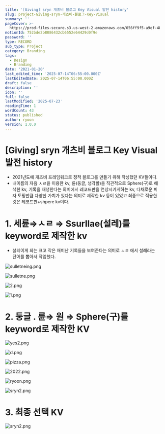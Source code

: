 ```yaml
---
title: '[Giving] sryn 개츠비 블로그 Key Visual 발전 history'
slug: project-Giving-sryn-개츠비-블로그-Key-Visual
summary: ''
pageCover: >-
  https://prod-files-secure.s3.us-west-2.amazonaws.com/056ff9f5-a9ef-486f-8acb-9eef51d06a2d/2de2341a-8884-4f90-8244-5580f5d9adc4/sryn2.png?X-Amz-Algorithm=AWS4-HMAC-SHA256&X-Amz-Content-Sha256=UNSIGNED-PAYLOAD&X-Amz-Credential=ASIAZI2LB466YDSZW2W3%2F20250723%2Fus-west-2%2Fs3%2Faws4_request&X-Amz-Date=20250723T173140Z&X-Amz-Expires=3600&X-Amz-Security-Token=IQoJb3JpZ2luX2VjEPL%2F%2F%2F%2F%2F%2F%2F%2F%2F%2FwEaCXVzLXdlc3QtMiJIMEYCIQD5hCcOg%2BNLXb9TY4MD2N0Bx0kFO%2FleFXJjkdsDSWwkuQIhAMtnyuTi9tUhGZFpvwvg5j%2FquNsOF9GnJWR9J6LReH3bKv8DCBoQABoMNjM3NDIzMTgzODA1IgwXNIwOLIy010fBjfUq3APVu57mvkfCIN2kJ05gp1CpdyhVUB9uuurUNZbO6CteEEyzlfY1NXRIylKRZb6wG8%2BoF0LcPjJk%2F4MsOWYyLN7qhcWTHFN4vyUd2CGGu6MZfDqsN32rqKGvvV66V2a1gWlKS1xmPuDVWZLejMFikW5bVYOMrzCzJjPkt%2F49xx%2B6%2BGo7Ae0X8AoBU4LZRMXuDRvlWHecqENf584XCylFEevhHqFFXeIC8Uv3TtWGazNen3zMa%2B0Q2QhZhTCuXHthdzVMHudkq4uJE1eP3bDAPp%2BMY5qge8R%2BYOvcQnZH5noqJrm5Ejz%2F8a6hjUuVENJz0%2BgguNUwd2%2BMOTk98X9rcF94Dyk9Y9w6BI1kgIDlx1L43sSHrE0sBn93Wsdog9xGnF3bmqoIdjYPpfN0MH980H%2BOBCbVEc20gZ8j31mwPmtDgle870gbx89QnB54tLN1JLo%2BwTCZhQ7rdfATwHVpALImFBZ7PzKPCWIV8nqsp%2B1Qpf66RiJJPvYvtI%2BryUJnGXne7aHP4ZskY8bEYNfN4Tw%2FNCf2L0XS7VtsabOpfz34ZpmeWfnqVzt7UEysgK%2Fj4WRRoXGL7%2FncpYBHYgiy9IhRXlpkkEXmTOpa7772q1bEJ%2BTgAiQyBHEAIaVNlTCntYTEBjqkAeUA%2FtSNmPmV9p87kxiXQ1N3ujJ0QEHjUkdsU6zSLZQonZ4X3lplnT3HyGCUvrMSaF3uF2zcN%2FEpKN%2FJ5nDl9%2Bxdye2FlrwBdyr%2BtuYhiDZINjpF5wMR%2FBcpQIo%2FhhYUADZiaBex2G39Kpe4E4%2Bcj7noSd4hXJQEicYj%2BXpYy7C7IPaEHgCfMS6BZg0mQ%2F%2BXFUtJ6z3QJvWJPffctX0i%2F3TMdKdl&X-Amz-Signature=2e97dd20436ffa9c5fc95f1aa11afc2a09586b746cc25a4e106887f54ae04d29&X-Amz-SignedHeaders=host&x-amz-checksum-mode=ENABLED&x-id=GetObject
notionId: 752bde2b8086432cb6552e64429d0f9e
password: ''
type: RECORD
sub_type: Project
category: Branding
tags:
  - Design
  - Branding
date: '2021-01-20'
last_edited_time: '2025-07-14T06:55:00.000Z'
lastEditedDate: 2025-07-14T06:55:00.000Z
draft: false
description: ''
icon: ''
full: false
lastModified: '2025-07-23'
readingTime: 1
wordCount: 43
status: published
author: ryoon
version: 1.0.0
---
```

# [Giving] sryn 개츠비 블로그 Key Visual 발전 history

- 2021년도에 개츠비 프레임워크로 정적 블로그를 만들기 위해 작성했던 KV들이다.
- 내이름의 자음 ㅅㄹ을 이용한 kv, 륜(둥글, 생각할)을 직관적으로 Sphere(구)로 해석한 kv, 기록을 재생한다는 의미에서 레코드판을 연상시키게하는 kv, 다채로운 피자 토핑만큼 다양한 가치가 있다는 의미로 제작한 kv 등이 있었고 최종으로 적용한 것은 레코드판+shpere kv이다.

# 1. 세륜⇒ㅅㄹ ⇒ Ssurllae(설레)를 keyword로 제작한 kv

- 설레이게 되는 크고 작은 재미난 기록들을 보여준다는 의미로 ㅅㄹ 에서 설레라는 단어를 뽑아서 작업했다.

![sulletneing.png](https://prod-files-secure.s3.us-west-2.amazonaws.com/056ff9f5-a9ef-486f-8acb-9eef51d06a2d/54f19bb3-29d3-4423-b2b4-d097722631d0/sulletneing.png?X-Amz-Algorithm=AWS4-HMAC-SHA256&X-Amz-Content-Sha256=UNSIGNED-PAYLOAD&X-Amz-Credential=ASIAZI2LB466ZQ7G7FAY%2F20250723%2Fus-west-2%2Fs3%2Faws4_request&X-Amz-Date=20250723T173315Z&X-Amz-Expires=3600&X-Amz-Security-Token=IQoJb3JpZ2luX2VjEPL%2F%2F%2F%2F%2F%2F%2F%2F%2F%2FwEaCXVzLXdlc3QtMiJGMEQCID4tmgnPW51iMny491rsNK7ecDs3z8kTbKgCptt2GNAGAiArRr3XxImUr2RMPM%2F2Jo0Z384KhdrLAksv47rlGkypuCr%2FAwgaEAAaDDYzNzQyMzE4MzgwNSIMt%2F2KdCketoDbdF4RKtwD%2B0ouSYOhpYQxCugiZ2cvJAXcfHlrdFH%2BgsAWpwbV9%2FNPOeTHSAorJM3VXFTLv4%2FDMIBcdCiUXpwPhg%2B0rm1eqPhn4cOm5GkuZs7UM6WEUtLwEvOVsTlwtnRx%2B%2BRq%2BAuWldcPpkgE9MvOdSuMtE3Fbjcre0xrIxCBxkkczwLTXJl0cMSX8oIHwqQmTSBwgkzUZdzLCyAoTSpmulRbEz%2FhRSmGmwhc4ZgWVUW1AYvSLLfB2GMG1qfxANN6EzHeRSioeNxVmzQdFfn40exDBmYDt5ZB5mYx50vlQ07MRYpOY3Ud%2B9JpbJVSXuG8QQYN%2BfGxA1gaMI9v2ZWZ3CpGDfjLhHi9D%2BsfElcqPmtbrOP3gmmLbe%2FDvVLRpiwbe7h2M6%2Fz9%2BXpwKwDy8BNMMfyAV0VuTJCzqVq06BgFE62sOPR0%2F3gVOvqfTD8ZUIfe08FDXxV%2BRFuHfOHPvhCc%2Bzr2OS8UwNhmCVKnLnTa8h%2F4iOAX7RdOg3qUUkrHms3mhzDauIjy6V%2BpadynEaunWPVNI%2FbV%2FMRzS3zCKptV76DEuIgTF0lJ%2F6SjWY7z4tF5VcCqgyiaG42MAFdRrgGZnA9U8oTAlaOExz%2BKVNLWVFewGb9gE5lzjw8yrAutEfhZpAwx7WExAY6pgHM8EcuTSvB4W7yLik4KYJl1S584k2EjJbHTEQBXYTZ83oTNmTJff%2BStyQ8q7tj6GwCOEbNa6R4JFuz3QDjAeXKckUORJktra9Cy8vAMkL0RVPcco2eH1EdKqWuUlkO0Wn%2FSdlVCXB%2Fbr7Nbz5R%2FWvnfEN5R70uohibOWxn6MGaIuLz1aoKO5XYgiRKa8mJxlv%2F02fDOz1o9YaZbLg31YO4Tf%2BMcIAl&X-Amz-Signature=90663719b1f966499a6423b2ce4c822e688b45746792b9fb6f0779416ab7ed69&X-Amz-SignedHeaders=host&x-amz-checksum-mode=ENABLED&x-id=GetObject)


![sulletne.png](https://prod-files-secure.s3.us-west-2.amazonaws.com/056ff9f5-a9ef-486f-8acb-9eef51d06a2d/6ae393fa-a1d1-4adc-aeef-22375b000e0b/sulletne.png?X-Amz-Algorithm=AWS4-HMAC-SHA256&X-Amz-Content-Sha256=UNSIGNED-PAYLOAD&X-Amz-Credential=ASIAZI2LB466ZQ7G7FAY%2F20250723%2Fus-west-2%2Fs3%2Faws4_request&X-Amz-Date=20250723T173315Z&X-Amz-Expires=3600&X-Amz-Security-Token=IQoJb3JpZ2luX2VjEPL%2F%2F%2F%2F%2F%2F%2F%2F%2F%2FwEaCXVzLXdlc3QtMiJGMEQCID4tmgnPW51iMny491rsNK7ecDs3z8kTbKgCptt2GNAGAiArRr3XxImUr2RMPM%2F2Jo0Z384KhdrLAksv47rlGkypuCr%2FAwgaEAAaDDYzNzQyMzE4MzgwNSIMt%2F2KdCketoDbdF4RKtwD%2B0ouSYOhpYQxCugiZ2cvJAXcfHlrdFH%2BgsAWpwbV9%2FNPOeTHSAorJM3VXFTLv4%2FDMIBcdCiUXpwPhg%2B0rm1eqPhn4cOm5GkuZs7UM6WEUtLwEvOVsTlwtnRx%2B%2BRq%2BAuWldcPpkgE9MvOdSuMtE3Fbjcre0xrIxCBxkkczwLTXJl0cMSX8oIHwqQmTSBwgkzUZdzLCyAoTSpmulRbEz%2FhRSmGmwhc4ZgWVUW1AYvSLLfB2GMG1qfxANN6EzHeRSioeNxVmzQdFfn40exDBmYDt5ZB5mYx50vlQ07MRYpOY3Ud%2B9JpbJVSXuG8QQYN%2BfGxA1gaMI9v2ZWZ3CpGDfjLhHi9D%2BsfElcqPmtbrOP3gmmLbe%2FDvVLRpiwbe7h2M6%2Fz9%2BXpwKwDy8BNMMfyAV0VuTJCzqVq06BgFE62sOPR0%2F3gVOvqfTD8ZUIfe08FDXxV%2BRFuHfOHPvhCc%2Bzr2OS8UwNhmCVKnLnTa8h%2F4iOAX7RdOg3qUUkrHms3mhzDauIjy6V%2BpadynEaunWPVNI%2FbV%2FMRzS3zCKptV76DEuIgTF0lJ%2F6SjWY7z4tF5VcCqgyiaG42MAFdRrgGZnA9U8oTAlaOExz%2BKVNLWVFewGb9gE5lzjw8yrAutEfhZpAwx7WExAY6pgHM8EcuTSvB4W7yLik4KYJl1S584k2EjJbHTEQBXYTZ83oTNmTJff%2BStyQ8q7tj6GwCOEbNa6R4JFuz3QDjAeXKckUORJktra9Cy8vAMkL0RVPcco2eH1EdKqWuUlkO0Wn%2FSdlVCXB%2Fbr7Nbz5R%2FWvnfEN5R70uohibOWxn6MGaIuLz1aoKO5XYgiRKa8mJxlv%2F02fDOz1o9YaZbLg31YO4Tf%2BMcIAl&X-Amz-Signature=df0a882305e8bf08a5005c069ad768488dd71f6d4286d76ccf2671ee4d66a337&X-Amz-SignedHeaders=host&x-amz-checksum-mode=ENABLED&x-id=GetObject)


![2.png](https://prod-files-secure.s3.us-west-2.amazonaws.com/056ff9f5-a9ef-486f-8acb-9eef51d06a2d/ca16612a-adb9-43a6-a7d5-c0297246fdb4/2.png?X-Amz-Algorithm=AWS4-HMAC-SHA256&X-Amz-Content-Sha256=UNSIGNED-PAYLOAD&X-Amz-Credential=ASIAZI2LB466ZQ7G7FAY%2F20250723%2Fus-west-2%2Fs3%2Faws4_request&X-Amz-Date=20250723T173315Z&X-Amz-Expires=3600&X-Amz-Security-Token=IQoJb3JpZ2luX2VjEPL%2F%2F%2F%2F%2F%2F%2F%2F%2F%2FwEaCXVzLXdlc3QtMiJGMEQCID4tmgnPW51iMny491rsNK7ecDs3z8kTbKgCptt2GNAGAiArRr3XxImUr2RMPM%2F2Jo0Z384KhdrLAksv47rlGkypuCr%2FAwgaEAAaDDYzNzQyMzE4MzgwNSIMt%2F2KdCketoDbdF4RKtwD%2B0ouSYOhpYQxCugiZ2cvJAXcfHlrdFH%2BgsAWpwbV9%2FNPOeTHSAorJM3VXFTLv4%2FDMIBcdCiUXpwPhg%2B0rm1eqPhn4cOm5GkuZs7UM6WEUtLwEvOVsTlwtnRx%2B%2BRq%2BAuWldcPpkgE9MvOdSuMtE3Fbjcre0xrIxCBxkkczwLTXJl0cMSX8oIHwqQmTSBwgkzUZdzLCyAoTSpmulRbEz%2FhRSmGmwhc4ZgWVUW1AYvSLLfB2GMG1qfxANN6EzHeRSioeNxVmzQdFfn40exDBmYDt5ZB5mYx50vlQ07MRYpOY3Ud%2B9JpbJVSXuG8QQYN%2BfGxA1gaMI9v2ZWZ3CpGDfjLhHi9D%2BsfElcqPmtbrOP3gmmLbe%2FDvVLRpiwbe7h2M6%2Fz9%2BXpwKwDy8BNMMfyAV0VuTJCzqVq06BgFE62sOPR0%2F3gVOvqfTD8ZUIfe08FDXxV%2BRFuHfOHPvhCc%2Bzr2OS8UwNhmCVKnLnTa8h%2F4iOAX7RdOg3qUUkrHms3mhzDauIjy6V%2BpadynEaunWPVNI%2FbV%2FMRzS3zCKptV76DEuIgTF0lJ%2F6SjWY7z4tF5VcCqgyiaG42MAFdRrgGZnA9U8oTAlaOExz%2BKVNLWVFewGb9gE5lzjw8yrAutEfhZpAwx7WExAY6pgHM8EcuTSvB4W7yLik4KYJl1S584k2EjJbHTEQBXYTZ83oTNmTJff%2BStyQ8q7tj6GwCOEbNa6R4JFuz3QDjAeXKckUORJktra9Cy8vAMkL0RVPcco2eH1EdKqWuUlkO0Wn%2FSdlVCXB%2Fbr7Nbz5R%2FWvnfEN5R70uohibOWxn6MGaIuLz1aoKO5XYgiRKa8mJxlv%2F02fDOz1o9YaZbLg31YO4Tf%2BMcIAl&X-Amz-Signature=c1f21eccf93296c5b6653e26cc97a66abdc28b9bc2c1b74942840025740f07a7&X-Amz-SignedHeaders=host&x-amz-checksum-mode=ENABLED&x-id=GetObject)


![1.png](https://prod-files-secure.s3.us-west-2.amazonaws.com/056ff9f5-a9ef-486f-8acb-9eef51d06a2d/20fe8303-3370-4b07-a74a-45a8475404a6/1.png?X-Amz-Algorithm=AWS4-HMAC-SHA256&X-Amz-Content-Sha256=UNSIGNED-PAYLOAD&X-Amz-Credential=ASIAZI2LB466ZQ7G7FAY%2F20250723%2Fus-west-2%2Fs3%2Faws4_request&X-Amz-Date=20250723T173315Z&X-Amz-Expires=3600&X-Amz-Security-Token=IQoJb3JpZ2luX2VjEPL%2F%2F%2F%2F%2F%2F%2F%2F%2F%2FwEaCXVzLXdlc3QtMiJGMEQCID4tmgnPW51iMny491rsNK7ecDs3z8kTbKgCptt2GNAGAiArRr3XxImUr2RMPM%2F2Jo0Z384KhdrLAksv47rlGkypuCr%2FAwgaEAAaDDYzNzQyMzE4MzgwNSIMt%2F2KdCketoDbdF4RKtwD%2B0ouSYOhpYQxCugiZ2cvJAXcfHlrdFH%2BgsAWpwbV9%2FNPOeTHSAorJM3VXFTLv4%2FDMIBcdCiUXpwPhg%2B0rm1eqPhn4cOm5GkuZs7UM6WEUtLwEvOVsTlwtnRx%2B%2BRq%2BAuWldcPpkgE9MvOdSuMtE3Fbjcre0xrIxCBxkkczwLTXJl0cMSX8oIHwqQmTSBwgkzUZdzLCyAoTSpmulRbEz%2FhRSmGmwhc4ZgWVUW1AYvSLLfB2GMG1qfxANN6EzHeRSioeNxVmzQdFfn40exDBmYDt5ZB5mYx50vlQ07MRYpOY3Ud%2B9JpbJVSXuG8QQYN%2BfGxA1gaMI9v2ZWZ3CpGDfjLhHi9D%2BsfElcqPmtbrOP3gmmLbe%2FDvVLRpiwbe7h2M6%2Fz9%2BXpwKwDy8BNMMfyAV0VuTJCzqVq06BgFE62sOPR0%2F3gVOvqfTD8ZUIfe08FDXxV%2BRFuHfOHPvhCc%2Bzr2OS8UwNhmCVKnLnTa8h%2F4iOAX7RdOg3qUUkrHms3mhzDauIjy6V%2BpadynEaunWPVNI%2FbV%2FMRzS3zCKptV76DEuIgTF0lJ%2F6SjWY7z4tF5VcCqgyiaG42MAFdRrgGZnA9U8oTAlaOExz%2BKVNLWVFewGb9gE5lzjw8yrAutEfhZpAwx7WExAY6pgHM8EcuTSvB4W7yLik4KYJl1S584k2EjJbHTEQBXYTZ83oTNmTJff%2BStyQ8q7tj6GwCOEbNa6R4JFuz3QDjAeXKckUORJktra9Cy8vAMkL0RVPcco2eH1EdKqWuUlkO0Wn%2FSdlVCXB%2Fbr7Nbz5R%2FWvnfEN5R70uohibOWxn6MGaIuLz1aoKO5XYgiRKa8mJxlv%2F02fDOz1o9YaZbLg31YO4Tf%2BMcIAl&X-Amz-Signature=22fad2b078fb3bf9eb0711dd565d939a1b8dcad646532f9c53a16d4d717deb18&X-Amz-SignedHeaders=host&x-amz-checksum-mode=ENABLED&x-id=GetObject)


# 2. 둥글 . 륜⇒ 원 ⇒ Sphere(구)를 keyword로 제작한 KV


![yes2.png](https://prod-files-secure.s3.us-west-2.amazonaws.com/056ff9f5-a9ef-486f-8acb-9eef51d06a2d/903e6f42-bd62-40ae-b39c-4c2d477aabdc/yes2.png?X-Amz-Algorithm=AWS4-HMAC-SHA256&X-Amz-Content-Sha256=UNSIGNED-PAYLOAD&X-Amz-Credential=ASIAZI2LB466ZQ7G7FAY%2F20250723%2Fus-west-2%2Fs3%2Faws4_request&X-Amz-Date=20250723T173315Z&X-Amz-Expires=3600&X-Amz-Security-Token=IQoJb3JpZ2luX2VjEPL%2F%2F%2F%2F%2F%2F%2F%2F%2F%2FwEaCXVzLXdlc3QtMiJGMEQCID4tmgnPW51iMny491rsNK7ecDs3z8kTbKgCptt2GNAGAiArRr3XxImUr2RMPM%2F2Jo0Z384KhdrLAksv47rlGkypuCr%2FAwgaEAAaDDYzNzQyMzE4MzgwNSIMt%2F2KdCketoDbdF4RKtwD%2B0ouSYOhpYQxCugiZ2cvJAXcfHlrdFH%2BgsAWpwbV9%2FNPOeTHSAorJM3VXFTLv4%2FDMIBcdCiUXpwPhg%2B0rm1eqPhn4cOm5GkuZs7UM6WEUtLwEvOVsTlwtnRx%2B%2BRq%2BAuWldcPpkgE9MvOdSuMtE3Fbjcre0xrIxCBxkkczwLTXJl0cMSX8oIHwqQmTSBwgkzUZdzLCyAoTSpmulRbEz%2FhRSmGmwhc4ZgWVUW1AYvSLLfB2GMG1qfxANN6EzHeRSioeNxVmzQdFfn40exDBmYDt5ZB5mYx50vlQ07MRYpOY3Ud%2B9JpbJVSXuG8QQYN%2BfGxA1gaMI9v2ZWZ3CpGDfjLhHi9D%2BsfElcqPmtbrOP3gmmLbe%2FDvVLRpiwbe7h2M6%2Fz9%2BXpwKwDy8BNMMfyAV0VuTJCzqVq06BgFE62sOPR0%2F3gVOvqfTD8ZUIfe08FDXxV%2BRFuHfOHPvhCc%2Bzr2OS8UwNhmCVKnLnTa8h%2F4iOAX7RdOg3qUUkrHms3mhzDauIjy6V%2BpadynEaunWPVNI%2FbV%2FMRzS3zCKptV76DEuIgTF0lJ%2F6SjWY7z4tF5VcCqgyiaG42MAFdRrgGZnA9U8oTAlaOExz%2BKVNLWVFewGb9gE5lzjw8yrAutEfhZpAwx7WExAY6pgHM8EcuTSvB4W7yLik4KYJl1S584k2EjJbHTEQBXYTZ83oTNmTJff%2BStyQ8q7tj6GwCOEbNa6R4JFuz3QDjAeXKckUORJktra9Cy8vAMkL0RVPcco2eH1EdKqWuUlkO0Wn%2FSdlVCXB%2Fbr7Nbz5R%2FWvnfEN5R70uohibOWxn6MGaIuLz1aoKO5XYgiRKa8mJxlv%2F02fDOz1o9YaZbLg31YO4Tf%2BMcIAl&X-Amz-Signature=598fd4b6f96a83b4efb0e07c07c94d90b7892f41217fc608b6066789476b4fb7&X-Amz-SignedHeaders=host&x-amz-checksum-mode=ENABLED&x-id=GetObject)


![d.png](https://prod-files-secure.s3.us-west-2.amazonaws.com/056ff9f5-a9ef-486f-8acb-9eef51d06a2d/664d43c6-7e3f-4618-a62c-10065c1c9dc2/d.png?X-Amz-Algorithm=AWS4-HMAC-SHA256&X-Amz-Content-Sha256=UNSIGNED-PAYLOAD&X-Amz-Credential=ASIAZI2LB466ZQ7G7FAY%2F20250723%2Fus-west-2%2Fs3%2Faws4_request&X-Amz-Date=20250723T173315Z&X-Amz-Expires=3600&X-Amz-Security-Token=IQoJb3JpZ2luX2VjEPL%2F%2F%2F%2F%2F%2F%2F%2F%2F%2FwEaCXVzLXdlc3QtMiJGMEQCID4tmgnPW51iMny491rsNK7ecDs3z8kTbKgCptt2GNAGAiArRr3XxImUr2RMPM%2F2Jo0Z384KhdrLAksv47rlGkypuCr%2FAwgaEAAaDDYzNzQyMzE4MzgwNSIMt%2F2KdCketoDbdF4RKtwD%2B0ouSYOhpYQxCugiZ2cvJAXcfHlrdFH%2BgsAWpwbV9%2FNPOeTHSAorJM3VXFTLv4%2FDMIBcdCiUXpwPhg%2B0rm1eqPhn4cOm5GkuZs7UM6WEUtLwEvOVsTlwtnRx%2B%2BRq%2BAuWldcPpkgE9MvOdSuMtE3Fbjcre0xrIxCBxkkczwLTXJl0cMSX8oIHwqQmTSBwgkzUZdzLCyAoTSpmulRbEz%2FhRSmGmwhc4ZgWVUW1AYvSLLfB2GMG1qfxANN6EzHeRSioeNxVmzQdFfn40exDBmYDt5ZB5mYx50vlQ07MRYpOY3Ud%2B9JpbJVSXuG8QQYN%2BfGxA1gaMI9v2ZWZ3CpGDfjLhHi9D%2BsfElcqPmtbrOP3gmmLbe%2FDvVLRpiwbe7h2M6%2Fz9%2BXpwKwDy8BNMMfyAV0VuTJCzqVq06BgFE62sOPR0%2F3gVOvqfTD8ZUIfe08FDXxV%2BRFuHfOHPvhCc%2Bzr2OS8UwNhmCVKnLnTa8h%2F4iOAX7RdOg3qUUkrHms3mhzDauIjy6V%2BpadynEaunWPVNI%2FbV%2FMRzS3zCKptV76DEuIgTF0lJ%2F6SjWY7z4tF5VcCqgyiaG42MAFdRrgGZnA9U8oTAlaOExz%2BKVNLWVFewGb9gE5lzjw8yrAutEfhZpAwx7WExAY6pgHM8EcuTSvB4W7yLik4KYJl1S584k2EjJbHTEQBXYTZ83oTNmTJff%2BStyQ8q7tj6GwCOEbNa6R4JFuz3QDjAeXKckUORJktra9Cy8vAMkL0RVPcco2eH1EdKqWuUlkO0Wn%2FSdlVCXB%2Fbr7Nbz5R%2FWvnfEN5R70uohibOWxn6MGaIuLz1aoKO5XYgiRKa8mJxlv%2F02fDOz1o9YaZbLg31YO4Tf%2BMcIAl&X-Amz-Signature=c669ab145e598ea46adf2610ece49910306bbd6e3f5555b7792b019c3d64815c&X-Amz-SignedHeaders=host&x-amz-checksum-mode=ENABLED&x-id=GetObject)


![pizza.png](https://prod-files-secure.s3.us-west-2.amazonaws.com/056ff9f5-a9ef-486f-8acb-9eef51d06a2d/a744d351-465e-4a19-84d4-5f76df1ae0f7/pizza.png?X-Amz-Algorithm=AWS4-HMAC-SHA256&X-Amz-Content-Sha256=UNSIGNED-PAYLOAD&X-Amz-Credential=ASIAZI2LB466ZQ7G7FAY%2F20250723%2Fus-west-2%2Fs3%2Faws4_request&X-Amz-Date=20250723T173315Z&X-Amz-Expires=3600&X-Amz-Security-Token=IQoJb3JpZ2luX2VjEPL%2F%2F%2F%2F%2F%2F%2F%2F%2F%2FwEaCXVzLXdlc3QtMiJGMEQCID4tmgnPW51iMny491rsNK7ecDs3z8kTbKgCptt2GNAGAiArRr3XxImUr2RMPM%2F2Jo0Z384KhdrLAksv47rlGkypuCr%2FAwgaEAAaDDYzNzQyMzE4MzgwNSIMt%2F2KdCketoDbdF4RKtwD%2B0ouSYOhpYQxCugiZ2cvJAXcfHlrdFH%2BgsAWpwbV9%2FNPOeTHSAorJM3VXFTLv4%2FDMIBcdCiUXpwPhg%2B0rm1eqPhn4cOm5GkuZs7UM6WEUtLwEvOVsTlwtnRx%2B%2BRq%2BAuWldcPpkgE9MvOdSuMtE3Fbjcre0xrIxCBxkkczwLTXJl0cMSX8oIHwqQmTSBwgkzUZdzLCyAoTSpmulRbEz%2FhRSmGmwhc4ZgWVUW1AYvSLLfB2GMG1qfxANN6EzHeRSioeNxVmzQdFfn40exDBmYDt5ZB5mYx50vlQ07MRYpOY3Ud%2B9JpbJVSXuG8QQYN%2BfGxA1gaMI9v2ZWZ3CpGDfjLhHi9D%2BsfElcqPmtbrOP3gmmLbe%2FDvVLRpiwbe7h2M6%2Fz9%2BXpwKwDy8BNMMfyAV0VuTJCzqVq06BgFE62sOPR0%2F3gVOvqfTD8ZUIfe08FDXxV%2BRFuHfOHPvhCc%2Bzr2OS8UwNhmCVKnLnTa8h%2F4iOAX7RdOg3qUUkrHms3mhzDauIjy6V%2BpadynEaunWPVNI%2FbV%2FMRzS3zCKptV76DEuIgTF0lJ%2F6SjWY7z4tF5VcCqgyiaG42MAFdRrgGZnA9U8oTAlaOExz%2BKVNLWVFewGb9gE5lzjw8yrAutEfhZpAwx7WExAY6pgHM8EcuTSvB4W7yLik4KYJl1S584k2EjJbHTEQBXYTZ83oTNmTJff%2BStyQ8q7tj6GwCOEbNa6R4JFuz3QDjAeXKckUORJktra9Cy8vAMkL0RVPcco2eH1EdKqWuUlkO0Wn%2FSdlVCXB%2Fbr7Nbz5R%2FWvnfEN5R70uohibOWxn6MGaIuLz1aoKO5XYgiRKa8mJxlv%2F02fDOz1o9YaZbLg31YO4Tf%2BMcIAl&X-Amz-Signature=d06ed074076f40c1a0cadb1250692237898e88c769b752ab887d96134c0d8f22&X-Amz-SignedHeaders=host&x-amz-checksum-mode=ENABLED&x-id=GetObject)


![2022.png](https://prod-files-secure.s3.us-west-2.amazonaws.com/056ff9f5-a9ef-486f-8acb-9eef51d06a2d/24aa679c-11dc-4f06-bc29-c98ca7a57c53/2022.png?X-Amz-Algorithm=AWS4-HMAC-SHA256&X-Amz-Content-Sha256=UNSIGNED-PAYLOAD&X-Amz-Credential=ASIAZI2LB466ZQ7G7FAY%2F20250723%2Fus-west-2%2Fs3%2Faws4_request&X-Amz-Date=20250723T173315Z&X-Amz-Expires=3600&X-Amz-Security-Token=IQoJb3JpZ2luX2VjEPL%2F%2F%2F%2F%2F%2F%2F%2F%2F%2FwEaCXVzLXdlc3QtMiJGMEQCID4tmgnPW51iMny491rsNK7ecDs3z8kTbKgCptt2GNAGAiArRr3XxImUr2RMPM%2F2Jo0Z384KhdrLAksv47rlGkypuCr%2FAwgaEAAaDDYzNzQyMzE4MzgwNSIMt%2F2KdCketoDbdF4RKtwD%2B0ouSYOhpYQxCugiZ2cvJAXcfHlrdFH%2BgsAWpwbV9%2FNPOeTHSAorJM3VXFTLv4%2FDMIBcdCiUXpwPhg%2B0rm1eqPhn4cOm5GkuZs7UM6WEUtLwEvOVsTlwtnRx%2B%2BRq%2BAuWldcPpkgE9MvOdSuMtE3Fbjcre0xrIxCBxkkczwLTXJl0cMSX8oIHwqQmTSBwgkzUZdzLCyAoTSpmulRbEz%2FhRSmGmwhc4ZgWVUW1AYvSLLfB2GMG1qfxANN6EzHeRSioeNxVmzQdFfn40exDBmYDt5ZB5mYx50vlQ07MRYpOY3Ud%2B9JpbJVSXuG8QQYN%2BfGxA1gaMI9v2ZWZ3CpGDfjLhHi9D%2BsfElcqPmtbrOP3gmmLbe%2FDvVLRpiwbe7h2M6%2Fz9%2BXpwKwDy8BNMMfyAV0VuTJCzqVq06BgFE62sOPR0%2F3gVOvqfTD8ZUIfe08FDXxV%2BRFuHfOHPvhCc%2Bzr2OS8UwNhmCVKnLnTa8h%2F4iOAX7RdOg3qUUkrHms3mhzDauIjy6V%2BpadynEaunWPVNI%2FbV%2FMRzS3zCKptV76DEuIgTF0lJ%2F6SjWY7z4tF5VcCqgyiaG42MAFdRrgGZnA9U8oTAlaOExz%2BKVNLWVFewGb9gE5lzjw8yrAutEfhZpAwx7WExAY6pgHM8EcuTSvB4W7yLik4KYJl1S584k2EjJbHTEQBXYTZ83oTNmTJff%2BStyQ8q7tj6GwCOEbNa6R4JFuz3QDjAeXKckUORJktra9Cy8vAMkL0RVPcco2eH1EdKqWuUlkO0Wn%2FSdlVCXB%2Fbr7Nbz5R%2FWvnfEN5R70uohibOWxn6MGaIuLz1aoKO5XYgiRKa8mJxlv%2F02fDOz1o9YaZbLg31YO4Tf%2BMcIAl&X-Amz-Signature=ebc2a9ba149e980016a7c67f02fe85fccf3166c18e4191e8e5732d59c04986b3&X-Amz-SignedHeaders=host&x-amz-checksum-mode=ENABLED&x-id=GetObject)


![ryoon.png](https://prod-files-secure.s3.us-west-2.amazonaws.com/056ff9f5-a9ef-486f-8acb-9eef51d06a2d/922a72c9-1de9-4be5-832a-ec8bb6c60537/ryoon.png?X-Amz-Algorithm=AWS4-HMAC-SHA256&X-Amz-Content-Sha256=UNSIGNED-PAYLOAD&X-Amz-Credential=ASIAZI2LB466ZQ7G7FAY%2F20250723%2Fus-west-2%2Fs3%2Faws4_request&X-Amz-Date=20250723T173315Z&X-Amz-Expires=3600&X-Amz-Security-Token=IQoJb3JpZ2luX2VjEPL%2F%2F%2F%2F%2F%2F%2F%2F%2F%2FwEaCXVzLXdlc3QtMiJGMEQCID4tmgnPW51iMny491rsNK7ecDs3z8kTbKgCptt2GNAGAiArRr3XxImUr2RMPM%2F2Jo0Z384KhdrLAksv47rlGkypuCr%2FAwgaEAAaDDYzNzQyMzE4MzgwNSIMt%2F2KdCketoDbdF4RKtwD%2B0ouSYOhpYQxCugiZ2cvJAXcfHlrdFH%2BgsAWpwbV9%2FNPOeTHSAorJM3VXFTLv4%2FDMIBcdCiUXpwPhg%2B0rm1eqPhn4cOm5GkuZs7UM6WEUtLwEvOVsTlwtnRx%2B%2BRq%2BAuWldcPpkgE9MvOdSuMtE3Fbjcre0xrIxCBxkkczwLTXJl0cMSX8oIHwqQmTSBwgkzUZdzLCyAoTSpmulRbEz%2FhRSmGmwhc4ZgWVUW1AYvSLLfB2GMG1qfxANN6EzHeRSioeNxVmzQdFfn40exDBmYDt5ZB5mYx50vlQ07MRYpOY3Ud%2B9JpbJVSXuG8QQYN%2BfGxA1gaMI9v2ZWZ3CpGDfjLhHi9D%2BsfElcqPmtbrOP3gmmLbe%2FDvVLRpiwbe7h2M6%2Fz9%2BXpwKwDy8BNMMfyAV0VuTJCzqVq06BgFE62sOPR0%2F3gVOvqfTD8ZUIfe08FDXxV%2BRFuHfOHPvhCc%2Bzr2OS8UwNhmCVKnLnTa8h%2F4iOAX7RdOg3qUUkrHms3mhzDauIjy6V%2BpadynEaunWPVNI%2FbV%2FMRzS3zCKptV76DEuIgTF0lJ%2F6SjWY7z4tF5VcCqgyiaG42MAFdRrgGZnA9U8oTAlaOExz%2BKVNLWVFewGb9gE5lzjw8yrAutEfhZpAwx7WExAY6pgHM8EcuTSvB4W7yLik4KYJl1S584k2EjJbHTEQBXYTZ83oTNmTJff%2BStyQ8q7tj6GwCOEbNa6R4JFuz3QDjAeXKckUORJktra9Cy8vAMkL0RVPcco2eH1EdKqWuUlkO0Wn%2FSdlVCXB%2Fbr7Nbz5R%2FWvnfEN5R70uohibOWxn6MGaIuLz1aoKO5XYgiRKa8mJxlv%2F02fDOz1o9YaZbLg31YO4Tf%2BMcIAl&X-Amz-Signature=b381f6f15d7953f6590e54ddc2dda5a1f5e924f2e2716724bedf8173a74b028e&X-Amz-SignedHeaders=host&x-amz-checksum-mode=ENABLED&x-id=GetObject)


![sryn2.png](https://prod-files-secure.s3.us-west-2.amazonaws.com/056ff9f5-a9ef-486f-8acb-9eef51d06a2d/2ab6ed01-6d43-4cf7-9a4a-ef1ca0a013c0/sryn2.png?X-Amz-Algorithm=AWS4-HMAC-SHA256&X-Amz-Content-Sha256=UNSIGNED-PAYLOAD&X-Amz-Credential=ASIAZI2LB466ZQ7G7FAY%2F20250723%2Fus-west-2%2Fs3%2Faws4_request&X-Amz-Date=20250723T173315Z&X-Amz-Expires=3600&X-Amz-Security-Token=IQoJb3JpZ2luX2VjEPL%2F%2F%2F%2F%2F%2F%2F%2F%2F%2FwEaCXVzLXdlc3QtMiJGMEQCID4tmgnPW51iMny491rsNK7ecDs3z8kTbKgCptt2GNAGAiArRr3XxImUr2RMPM%2F2Jo0Z384KhdrLAksv47rlGkypuCr%2FAwgaEAAaDDYzNzQyMzE4MzgwNSIMt%2F2KdCketoDbdF4RKtwD%2B0ouSYOhpYQxCugiZ2cvJAXcfHlrdFH%2BgsAWpwbV9%2FNPOeTHSAorJM3VXFTLv4%2FDMIBcdCiUXpwPhg%2B0rm1eqPhn4cOm5GkuZs7UM6WEUtLwEvOVsTlwtnRx%2B%2BRq%2BAuWldcPpkgE9MvOdSuMtE3Fbjcre0xrIxCBxkkczwLTXJl0cMSX8oIHwqQmTSBwgkzUZdzLCyAoTSpmulRbEz%2FhRSmGmwhc4ZgWVUW1AYvSLLfB2GMG1qfxANN6EzHeRSioeNxVmzQdFfn40exDBmYDt5ZB5mYx50vlQ07MRYpOY3Ud%2B9JpbJVSXuG8QQYN%2BfGxA1gaMI9v2ZWZ3CpGDfjLhHi9D%2BsfElcqPmtbrOP3gmmLbe%2FDvVLRpiwbe7h2M6%2Fz9%2BXpwKwDy8BNMMfyAV0VuTJCzqVq06BgFE62sOPR0%2F3gVOvqfTD8ZUIfe08FDXxV%2BRFuHfOHPvhCc%2Bzr2OS8UwNhmCVKnLnTa8h%2F4iOAX7RdOg3qUUkrHms3mhzDauIjy6V%2BpadynEaunWPVNI%2FbV%2FMRzS3zCKptV76DEuIgTF0lJ%2F6SjWY7z4tF5VcCqgyiaG42MAFdRrgGZnA9U8oTAlaOExz%2BKVNLWVFewGb9gE5lzjw8yrAutEfhZpAwx7WExAY6pgHM8EcuTSvB4W7yLik4KYJl1S584k2EjJbHTEQBXYTZ83oTNmTJff%2BStyQ8q7tj6GwCOEbNa6R4JFuz3QDjAeXKckUORJktra9Cy8vAMkL0RVPcco2eH1EdKqWuUlkO0Wn%2FSdlVCXB%2Fbr7Nbz5R%2FWvnfEN5R70uohibOWxn6MGaIuLz1aoKO5XYgiRKa8mJxlv%2F02fDOz1o9YaZbLg31YO4Tf%2BMcIAl&X-Amz-Signature=11963cfc3755ecc6b6309f1038b6a26ec44f77edf3ab1c35d137870df826404f&X-Amz-SignedHeaders=host&x-amz-checksum-mode=ENABLED&x-id=GetObject)


# 3. 최종 선택 KV


![sryn2.png](https://prod-files-secure.s3.us-west-2.amazonaws.com/056ff9f5-a9ef-486f-8acb-9eef51d06a2d/2ab6ed01-6d43-4cf7-9a4a-ef1ca0a013c0/sryn2.png?X-Amz-Algorithm=AWS4-HMAC-SHA256&X-Amz-Content-Sha256=UNSIGNED-PAYLOAD&X-Amz-Credential=ASIAZI2LB466ZQ7G7FAY%2F20250723%2Fus-west-2%2Fs3%2Faws4_request&X-Amz-Date=20250723T173315Z&X-Amz-Expires=3600&X-Amz-Security-Token=IQoJb3JpZ2luX2VjEPL%2F%2F%2F%2F%2F%2F%2F%2F%2F%2FwEaCXVzLXdlc3QtMiJGMEQCID4tmgnPW51iMny491rsNK7ecDs3z8kTbKgCptt2GNAGAiArRr3XxImUr2RMPM%2F2Jo0Z384KhdrLAksv47rlGkypuCr%2FAwgaEAAaDDYzNzQyMzE4MzgwNSIMt%2F2KdCketoDbdF4RKtwD%2B0ouSYOhpYQxCugiZ2cvJAXcfHlrdFH%2BgsAWpwbV9%2FNPOeTHSAorJM3VXFTLv4%2FDMIBcdCiUXpwPhg%2B0rm1eqPhn4cOm5GkuZs7UM6WEUtLwEvOVsTlwtnRx%2B%2BRq%2BAuWldcPpkgE9MvOdSuMtE3Fbjcre0xrIxCBxkkczwLTXJl0cMSX8oIHwqQmTSBwgkzUZdzLCyAoTSpmulRbEz%2FhRSmGmwhc4ZgWVUW1AYvSLLfB2GMG1qfxANN6EzHeRSioeNxVmzQdFfn40exDBmYDt5ZB5mYx50vlQ07MRYpOY3Ud%2B9JpbJVSXuG8QQYN%2BfGxA1gaMI9v2ZWZ3CpGDfjLhHi9D%2BsfElcqPmtbrOP3gmmLbe%2FDvVLRpiwbe7h2M6%2Fz9%2BXpwKwDy8BNMMfyAV0VuTJCzqVq06BgFE62sOPR0%2F3gVOvqfTD8ZUIfe08FDXxV%2BRFuHfOHPvhCc%2Bzr2OS8UwNhmCVKnLnTa8h%2F4iOAX7RdOg3qUUkrHms3mhzDauIjy6V%2BpadynEaunWPVNI%2FbV%2FMRzS3zCKptV76DEuIgTF0lJ%2F6SjWY7z4tF5VcCqgyiaG42MAFdRrgGZnA9U8oTAlaOExz%2BKVNLWVFewGb9gE5lzjw8yrAutEfhZpAwx7WExAY6pgHM8EcuTSvB4W7yLik4KYJl1S584k2EjJbHTEQBXYTZ83oTNmTJff%2BStyQ8q7tj6GwCOEbNa6R4JFuz3QDjAeXKckUORJktra9Cy8vAMkL0RVPcco2eH1EdKqWuUlkO0Wn%2FSdlVCXB%2Fbr7Nbz5R%2FWvnfEN5R70uohibOWxn6MGaIuLz1aoKO5XYgiRKa8mJxlv%2F02fDOz1o9YaZbLg31YO4Tf%2BMcIAl&X-Amz-Signature=11963cfc3755ecc6b6309f1038b6a26ec44f77edf3ab1c35d137870df826404f&X-Amz-SignedHeaders=host&x-amz-checksum-mode=ENABLED&x-id=GetObject)

